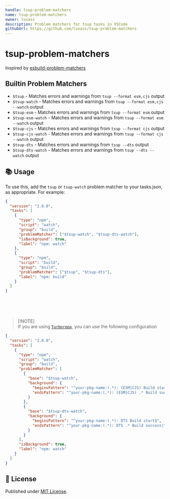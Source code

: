 ```yaml
---
handle: tsup-problem-matchers
name: tsup-problem-matchers
owner: luxass
description: Problem matchers for tsup tasks in VSCode
githubUrl: https://github.com/luxass/tsup-problem-matchers
---
```


# tsup-problem-matchers



Inspired by [esbuild-problem-matchers](https://github.com/connor4312/esbuild-problem-matchers)

## Builtin Problem Matchers

* `$tsup` - Matches errors and warnings from `tsup --format esm,cjs` output
* `$tsup-watch` - Matches errors and warnings from `tsup --format esm,cjs --watch` output
* `$tsup-esm` - Matches errors and warnings from `tsup --format esm` output
* `$tsup-esm-watch` - Matches errors and warnings from `tsup --format esm --watch` output
* `$tsup-cjs` - Matches errors and warnings from `tsup --format cjs` output
* `$tsup-cjs-watch` - Matches errors and warnings from `tsup --format cjs --watch` output
* `$tsup-dts` - Matches errors and warnings from `tsup --dts` output
* `$tsup-dts-watch` - Matches errors and warnings from `tsup --dts --watch` output

## 📚 Usage

To use this, add the `tsup` or `tsup-watch` problem matcher to your tasks.json, as appropriate. For example:

```json
{
  "version": "2.0.0",
  "tasks": [
    {
      "type": "npm",
      "script": "watch",
      "group": "build",
      "problemMatcher": ["$tsup-watch", "$tsup-dts-watch"],
      "isBackground": true,
      "label": "npm: watch"
    },
    {
      "type": "npm",
      "script": "build",
      "group": "build",
      "problemMatcher": ["$tsup", "$tsup-dts"],
      "label": "npm: build"
    }
  ]
}
```

<br/>
<br/>
<br/>

> \[!NOTE]\
> If you are using [`Turborepo`](https://turbo.build/repo), you can use the following configuration

```json
{
  "version": "2.0.0",
  "tasks": [
    {
      "type": "npm",
      "script": "watch",
      "group": "build",
      "problemMatcher": [
        {
          "base": "$tsup-watch",
          "background": {
            "beginsPattern": "^your-pkg-name:(.*): (ESM|CJS) Build start$",
            "endsPattern": "^your-pkg-name:(.*): (ESM|CJS) .* Build success|^your-pkg-name:(.*): (ESM|CJS) Build failed"
          }
        },
        {
          "base": "$tsup-dts-watch",
          "background": {
            "beginsPattern": "^your-pkg-name:(.*): DTS Build start$",
            "endsPattern": "^your-pkg-name:(.*): DTS .* Build success|^your-pkg-name:(.*): DTS Build failed"
          }
        }
      ],
      "isBackground": true,
      "label": "npm: watch"
    }
  ]
}
```



## 📄 License

Published under [MIT License](https://github.com/luxass/tsup-problem-matchers/blob/main/LICENSE).
